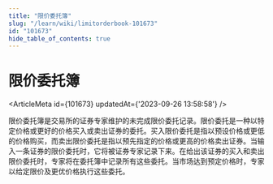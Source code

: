 ```yaml
---
title: "限价委托簿"
slug: "/learn/wiki/limitorderbook-101673"
id: "101673"
hide_table_of_contents: true
---
```



# 限价委托簿

<ArticleMeta id={101673} updatedAt={'2023-09-26 13:58:58'} />
<div className='border-solid border-b border-t-0 my-4 border-[var(--ifm-color-gray-300)]' />

限价委托簿是交易所的证券专家维护的未完成限价委托记录。限价委托是一种以特定价格或更好的价格买入或卖出证券的委托。买入限价委托是指以预设价格或更低的价格购买，而卖出限价委托是指以预先指定的价格或更高的价格卖出证券。当输入一条证券的限价委托时，它将被证券专家记录下来。在给出该证券的买入和卖出限价委托时，专家将在委托簿中记录所有这些委托。当市场达到预定价格时，专家以给定限价及更优价格执行这些委托。
